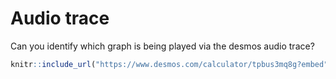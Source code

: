 # Audio trace

Can you identify which graph is being played via the desmos audio trace?

```r
knitr::include_url("https://www.desmos.com/calculator/tpbus3mq8g?embed")
```